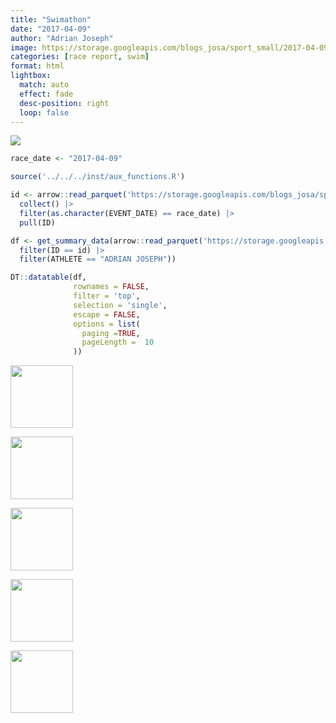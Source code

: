 ```yaml
---
title: "Swimathon"
date: "2017-04-09"
author: "Adrian Joseph"
image: https://storage.googleapis.com/blogs_josa/sport_small/2017-04-09_SWIMATHON/img/00.png
categories: [race report, swim]
format: html
lightbox:
  match: auto
  effect: fade
  desc-position: right
  loop: false
---
```


![](https://storage.googleapis.com/blogs_josa/sport_small/2017-04-09_SWIMATHON/img/00.png)

```r
race_date <- "2017-04-09"

source('../../../inst/aux_functions.R')

id <- arrow::read_parquet('https://storage.googleapis.com/blogs_josa/sport/parquets/main_dataset.parquet') |>
  collect() |>
  filter(as.character(EVENT_DATE) == race_date) |>
  pull(ID)

df <- get_summary_data(arrow::read_parquet('https://storage.googleapis.com/blogs_josa/sport/parquets/all_results.parquet') |>
  filter(ID == id) |>
  filter(ATHLETE == "ADRIAN JOSEPH"))

DT::datatable(df,
              rownames = FALSE,
              filter = 'top',
              selection = 'single',
              escape = FALSE,
              options = list(
                paging =TRUE,
                pageLength =  10
              ))
```





::: {layout-ncol=4}
![](https://storage.googleapis.com/blogs_josa/sport_small/2017-04-09_SWIMATHON/img/00.png){ width="100" group="hi" }

![](https://storage.googleapis.com/blogs_josa/sport_small/2017-04-09_SWIMATHON/img/01.png){ width="100" group="hi" }

![](https://storage.googleapis.com/blogs_josa/sport_small/2017-04-09_SWIMATHON/img/02.png){ width="100" group="hi" }

![](https://storage.googleapis.com/blogs_josa/sport_small/2017-04-09_SWIMATHON/img/03.jpg){ width="100" group="hi" }

![](https://storage.googleapis.com/blogs_josa/sport_small/2017-04-09_SWIMATHON/img/04.jpg){ width="100" group="hi" }


:::
